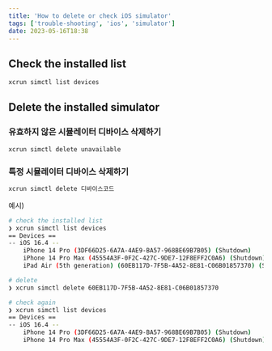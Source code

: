 ```yaml
---
title: 'How to delete or check iOS simulator'
tags: ['trouble-shooting', 'ios', 'simulator']
date: 2023-05-16T18:38
---
```


## Check the installed list

```bash
xcrun simctl list devices
```

## Delete the installed simulator

### 유효하지 않은 시뮬레이터 디바이스 삭제하기

```bash
xcrun simctl delete unavailable
```

### 특정 시뮬레이터 디바이스 삭제하기

```bash
xcrun simctl delete 디바이스코드
```

예시)

```bash
# check the installed list
❯ xcrun simctl list devices
== Devices ==
-- iOS 16.4 --
    iPhone 14 Pro (3DF66D25-6A7A-4AE9-BA57-968BE69B7B05) (Shutdown)
    iPhone 14 Pro Max (45554A3F-0F2C-427C-9DE7-12F8EFF2C0A6) (Shutdown)
    iPad Air (5th generation) (60EB117D-7F5B-4A52-8E81-C06B01857370) (Shutdown)

# delete
❯ xcrun simctl delete 60EB117D-7F5B-4A52-8E81-C06B01857370

# check again
❯ xcrun simctl list devices
== Devices ==
-- iOS 16.4 --
    iPhone 14 Pro (3DF66D25-6A7A-4AE9-BA57-968BE69B7B05) (Shutdown)
    iPhone 14 Pro Max (45554A3F-0F2C-427C-9DE7-12F8EFF2C0A6) (Shutdown)
```

